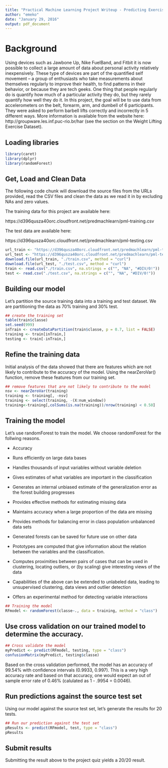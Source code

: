 ```yaml
---
title: "Practical Machine Learning Project Writeup - Predicting Exercise Performance"
author: "emeko"
date: "January 29, 2016"
output: pdf_document
---
```

# Background

Using devices such as Jawbone Up, Nike FuelBand, and Fitbit it is now possible to collect a large amount of data about personal activity relatively inexpensively. These type of devices are part of the quantified self movement – a group of enthusiasts who take measurements about themselves regularly to improve their health, to find patterns in their behavior, or because they are tech geeks. One thing that people regularly do is quantify how much of a particular activity they do, but they rarely quantify how well they do it. In this project, the goal will be to use data from accelerometers on the belt, forearm, arm, and dumbell of 6 participants. They were asked to perform barbell lifts correctly and incorrectly in 5 different ways. More information is available from the website here: http://groupware.les.inf.puc-rio.br/har (see the section on the Weight Lifting Exercise Dataset). 

## Loading libraries

```r
 
library(caret)
library(dplyr)
library(randomForest)

```

## Get, Load and Clean Data
The following code chunk will download the source files from the URLs provided, read the CSV files and clean the data as we read it in by excluding NAs and zero values.

The training data for this project are available here:

https://d396qusza40orc.cloudfront.net/predmachlearn/pml-training.csv

The test data are available here:

https://d396qusza40orc.cloudfront.net/predmachlearn/pml-testing.csv

```r

url_train <- "https://d396qusza40orc.cloudfront.net/predmachlearn/pml-training.csv"
url_test <- "https://d396qusza40orc.cloudfront.net/predmachlearn/pml-testing.csv"
download.file(url_train, "./train.csv", method = "curl")
download.file(url_test, "./test.csv", method = "curl")
train <- read.csv("./train.csv", na.strings = c("", "NA", "#DIV/0!"))
test <- read.csv("./test.csv", na.strings = c("", "NA", "#DIV/0!"))  

```

## Building our model
Let's partition the source training data into a training and test dataset.  We are partitioning the data as 70% training and 30% test.

```r
## create the training set
table(train$classe)
set.seed(999)
inTrain <- createDataPartition(train$classe, p = 0.7, list = FALSE)
training <- train[inTrain,]
testing <- train[-inTrain,]
```

## Refine the training data

Initial analysis of the data showed that there are features which are not likely to contribute to the accuracy of the model. Using the nearZeroVar() function, remove these features from our training set.
```r
## remove features that are not likely to contribute to the model
nsv <- nearZeroVar(training)
training <- training[, -nsv]
training <- select(training, -(X:num_window))
training<-training[,colSums(is.na(training))/nrow(training) < 0.50]
```

## Training the model
Let's use randomForest to train the model. We choose randomForest for the follwing reasons.

- Accuracy

- Runs efficiently on large data bases

- Handles thousands of input variables without variable deletion

- Gives estimates of what variables are important in the classification

- Generates an internal unbiased estimate of the generalization error as the forest building progresses

- Provides effective methods for estimating missing data

- Maintains accuracy when a large proportion of the data are missing

- Provides methods for balancing error in class population unbalanced data sets

- Generated forests can be saved for future use on other data

- Prototypes are computed that give information about the relation between the variables and the classification.

- Computes proximities between pairs of cases that can be used in clustering, locating outliers, or (by scaling) give interesting views of the data

- Capabilities of the above can be extended to unlabeled data, leading to unsupervised clustering, data views and outlier detection

- Offers an experimental method for detecting variable interactions

```r
## Training the model
RFmodel <- randomForest(classe~., data = training, method = "class")
```

## Use cross validation on our trained  model to determine the accuracy.
```r
## Cross validate the model
myPredict <- predict(RFmodel, testing, type = "class")
confusionMatrix(myPredict, testing$classe)
```
Based on the cross validation performed, the model has an accuracy of 99.54% with confidence intervals (0.9933, 0.997). This is a very high accuracy rate and based on that accuracy, one would expect an out of sample error rate of 0.46% (calulated as 1 - .9954 = 0.0046).

## Run predictions against the source test set

Using our model against the source test set, let's generate the results for 20 tests.
```r
## Run our prediction against the test set
pResults <- predict(RFmodel, test, type = "class")
pResults
```

## Submit results
Submitting the result above to the project quiz yields a 20/20 result.



